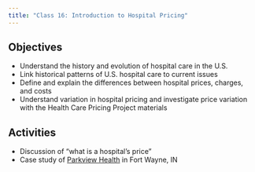 ```yaml
---
title: "Class 16: Introduction to Hospital Pricing"
---
```


## Objectives
- Understand the history and evolution of hospital care in the U.S.
- Link historical patterns of U.S. hospital care to current issues
- Define and explain the differences between hospital prices, charges, and costs
- Understand variation in hospital pricing and investigate price variation with the Health Care Pricing Project materials
 
## Activities
- Discussion of "what is a hospital's price"
- Case study of [Parkview Health](https://www.theguardian.com/us-news/2024/oct/17/indiana-medical-debt-parkview-hospital) in Fort Wayne, IN
